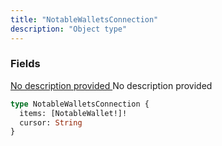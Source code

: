 ```yaml
---
title: "NotableWalletsConnection"
description: "Object type"
---
```


### Fields

<a href="/api-reference/types/notablewallet">
  <ResponseField name="items" type="[NotableWallet!]!" required>
    No description provided
  </ResponseField>
</a>

<ResponseField name="cursor" type="String">
  No description provided
</ResponseField>


```graphql NotableWalletsConnection
type NotableWalletsConnection {
  items: [NotableWallet!]!
  cursor: String
}
```
